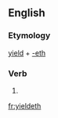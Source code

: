 ==English==

===Etymology===
[[yield]] + [[-eth]]

===Verb===
{{en-verb form}}

# {{archaic third-person singular of|yield}}

[[fr:yieldeth]]